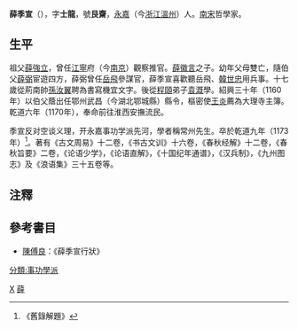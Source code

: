 '''薛季宣'''（{{bd|1134年||1173年||catIdx=X薛}}），字'''士龍'''，號'''艮齋'''，[[永嘉|永嘉]]（今[[浙江|浙江]][[溫州|溫州]]）人。[[南宋|南宋]]哲學家。

== 生平 ==
祖父[[薛強立|薛強立]]，曾任[[江寧|江寧]]府（今[[南京|南京]]）觀察推官。[[薛徽言|薛徽言]]之子。幼年父母雙亡，隨伯父[[薛弼|薛弼]]宦遊四方，薛弼曾任[[岳飛|岳飛]]參謀官，薛季宣喜歡聽岳飛、[[韓世忠|韓世忠]]用兵事。十七歲從荊南帥[[孫汝翼|孫汝翼]]聘為書寫機宜文字。後從[[程頤|程頤]]弟子[[袁溉|袁溉]]學。紹興三十年（1160年）以伯父蔭出任鄂州武昌（今湖北鄂城縣）縣令，樞密使[[王炎_(宋朝大臣)|王炎]]薦為大理寺主簿。乾道六年（1170年），奉命前往淮西安撫流民。

季宣反对空谈义理，开永嘉事功学派先河，學者稱常州先生。卒於乾道九年（1173年）<ref>《舊錄解題》</ref>。著有《古文周易》十二卷，《书古文训》十六卷，《春秋经解》十二卷，《春秋旨要》二卷，《论语少学》，《论语直解》，《十国纪年通谱》，《汉兵制》，《九州图志》及《浪语集》三十五卷等。

==注釋==
<references/>

==參考書目==
* [[陳傅良|陳傅良]]：《薛季宣行狀》

[[Category:宋朝政治人物|X]]
[[Category:幼年失親者|薛]]
[[分類:事功學派|分類:事功學派]]
